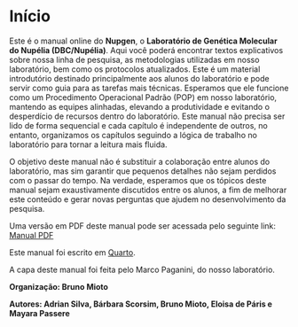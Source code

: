 # Início {.unnumbered}

Este é o manual online do **Nupgen**, o **Laboratório de Genética Molecular do Nupélia (DBC/Nupélia)**. Aqui você poderá encontrar textos explicativos sobre nossa linha de pesquisa, as metodologias utilizadas em nosso laboratório, bem como os protocolos atualizados. Este é um material introdutório destinado principalmente aos alunos do laboratório e pode servir como guia para as tarefas mais técnicas. Esperamos que ele funcione como um Procedimento Operacional Padrão (POP) em nosso laboratório, mantendo as equipes alinhadas, elevando a produtividade e evitando o desperdício de recursos dentro do laboratório. Este manual não precisa ser lido de forma sequencial e cada capítulo é independente de outros, no entanto, organizamos os capítulos seguindo a lógica de trabalho no laboratório para tornar a leitura mais fluida.

O objetivo deste manual não é substituir a colaboração entre alunos do laboratório, mas sim garantir que pequenos detalhes não sejam perdidos com o passar do tempo. Na verdade, esperamos que os tópicos deste manual sejam exaustivamente discutidos entre os alunos, a fim de melhorar este conteúdo e gerar novas perguntas que ajudem no desenvolvimento da pesquisa.

Uma versão em PDF deste manual pode ser acessada pelo seguinte link: [Manual PDF](https://github.com/nupgen/book_nupgen/blob/master/_book/book-nupgen.pdf)

Este manual foi escrito em [Quarto](https://quarto.org/).

A capa deste manual foi feita pelo Marco Paganini, do nosso laboratório.

**Organização: Bruno Mioto**

**Autores: Adrian Silva, Bárbara Scorsim, Bruno Mioto, Eloisa de Páris e Mayara Passere**
